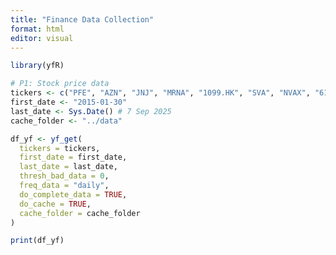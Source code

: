 ```yaml
---
title: "Finance Data Collection"
format: html
editor: visual
---
```


```r
library(yfR)
```

```r
# P1: Stock price data
tickers <- c("PFE", "AZN", "JNJ", "MRNA", "1099.HK", "SVA", "NVAX", "6185.HK", "CASBF", "302440.KS")
first_date <- "2015-01-30"
last_date <- Sys.Date() # 7 Sep 2025
cache_folder <- "../data"

df_yf <- yf_get(
  tickers = tickers,
  first_date = first_date,
  last_date = last_date,
  thresh_bad_data = 0,
  freq_data = "daily",
  do_complete_data = TRUE,
  do_cache = TRUE,
  cache_folder = cache_folder
)

print(df_yf)
```

